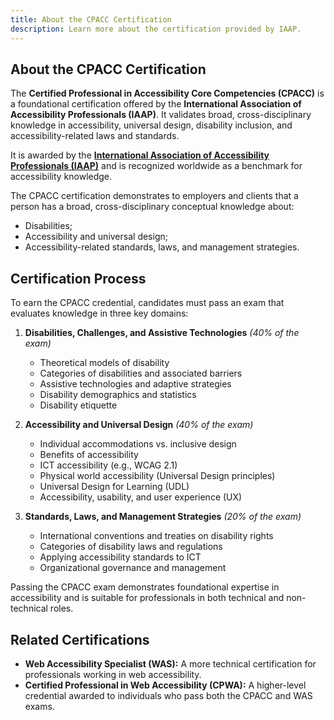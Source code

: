 ```yaml
---
title: About the CPACC Certification
description: Learn more about the certification provided by IAAP.
---
```


## About the CPACC Certification

The **Certified Professional in Accessibility Core Competencies (CPACC)** is a foundational certification offered by the **International Association of Accessibility Professionals (IAAP)**. It validates broad, cross-disciplinary knowledge in accessibility, universal design, disability inclusion, and accessibility-related laws and standards.

It is awarded by the **[International Association of Accessibility Professionals (IAAP)](https://www.accessibilityassociation.org/cpacc)** and is recognized worldwide as a benchmark for accessibility knowledge.

The CPACC certification demonstrates to employers and clients that a person has a broad, cross-disciplinary conceptual knowledge about:

- Disabilities;
- Accessibility and universal design;
- Accessibility-related standards, laws, and management strategies.

## Certification Process

To earn the CPACC credential, candidates must pass an exam that evaluates knowledge in three key domains:

1. **Disabilities, Challenges, and Assistive Technologies** _(40% of the exam)_

   - Theoretical models of disability
   - Categories of disabilities and associated barriers
   - Assistive technologies and adaptive strategies
   - Disability demographics and statistics
   - Disability etiquette

2. **Accessibility and Universal Design** _(40% of the exam)_

   - Individual accommodations vs. inclusive design
   - Benefits of accessibility
   - ICT accessibility (e.g., WCAG 2.1)
   - Physical world accessibility (Universal Design principles)
   - Universal Design for Learning (UDL)
   - Accessibility, usability, and user experience (UX)

3. **Standards, Laws, and Management Strategies** _(20% of the exam)_
   - International conventions and treaties on disability rights
   - Categories of disability laws and regulations
   - Applying accessibility standards to ICT
   - Organizational governance and management

Passing the CPACC exam demonstrates foundational expertise in accessibility and is suitable for professionals in both technical and non-technical roles.

## Related Certifications

- **Web Accessibility Specialist (WAS):** A more technical certification for professionals working in web accessibility.
- **Certified Professional in Web Accessibility (CPWA):** A higher-level credential awarded to individuals who pass both the CPACC and WAS exams.
